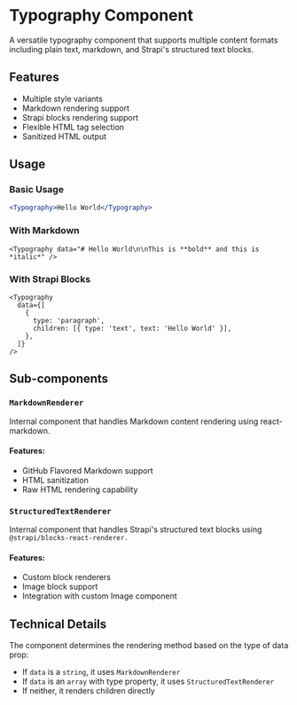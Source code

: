 
<Meta title="3 Components/Atoms/Typography" component={Typography} />

# Typography Component

A versatile typography component that supports multiple content formats including plain text,
markdown, and Strapi's structured text blocks.

## Features

- Multiple style variants
- Markdown rendering support
- Strapi blocks rendering support
- Flexible HTML tag selection
- Sanitized HTML output

## Usage

### Basic Usage

```jsx
<Typography>Hello World</Typography>
```

### With Markdown

```tsx
<Typography data="# Hello World\n\nThis is **bold** and this is *italic*" />
```

### With Strapi Blocks

```tsx
<Typography
  data={[
    {
      type: 'paragraph',
      children: [{ type: 'text', text: 'Hello World' }],
    },
  ]}
/>
```

## Sub-components

### `MarkdownRenderer`

Internal component that handles Markdown content rendering using react-markdown.

#### Features:

- GitHub Flavored Markdown support
- HTML sanitization
- Raw HTML rendering capability

### `StructuredTextRenderer`

Internal component that handles Strapi's structured text blocks using `@strapi/blocks-react-renderer.`

#### Features:

- Custom block renderers
- Image block support
- Integration with custom Image component

## Technical Details

The component determines the rendering method based on the type of data prop:

- If `data` is a `string`, it uses `MarkdownRenderer`
- If `data` is an `array` with type property, it uses `StructuredTextRenderer`
- If neither, it renders children directly
